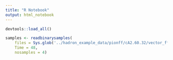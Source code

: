 ```yaml
---
title: "R Notebook"
output: html_notebook
---
```


```r
devtools::load_all()
```

```r
samples <- readbinarysamples(
    files = Sys.glob('../hadron_example_data/pionff/cA2.60.32/vector_ff.samples.00.*'),
    Time = 48,
    nosamples = 4)
```


